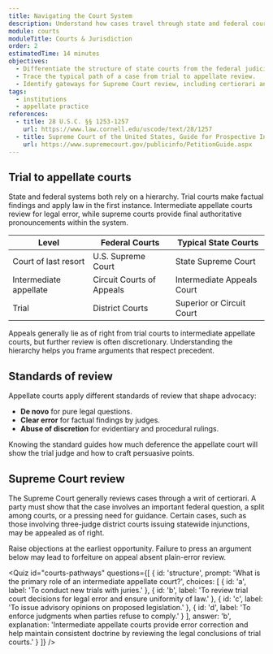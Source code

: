 ```yaml
---
title: Navigating the Court System
description: Understand how cases travel through state and federal courts and when review by higher tribunals is available.
module: courts
moduleTitle: Courts & Jurisdiction
order: 2
estimatedTime: 14 minutes
objectives:
  - Differentiate the structure of state courts from the federal judiciary.
  - Trace the typical path of a case from trial to appellate review.
  - Identify gateways for Supreme Court review, including certiorari and appeals of right.
tags:
  - institutions
  - appellate practice
references:
  - title: 28 U.S.C. §§ 1253-1257
    url: https://www.law.cornell.edu/uscode/text/28/1257
  - title: Supreme Court of the United States, Guide for Prospective Indigent Petitioners
    url: https://www.supremecourt.gov/publicinfo/PetitionGuide.aspx
---
```

## Trial to appellate courts

State and federal systems both rely on a hierarchy. Trial courts make factual findings and apply law in the first instance. Intermediate appellate courts review for legal error, while supreme courts provide final authoritative pronouncements within the system.

| Level | Federal Courts | Typical State Courts |
| --- | --- | --- |
| Court of last resort | U.S. Supreme Court | State Supreme Court |
| Intermediate appellate | Circuit Courts of Appeals | Intermediate Appeals Court |
| Trial | District Courts | Superior or Circuit Court |

Appeals generally lie as of right from trial courts to intermediate appellate courts, but further review is often discretionary. Understanding the hierarchy helps you frame arguments that respect precedent.

## Standards of review

Appellate courts apply different standards of review that shape advocacy:

- **De novo** for pure legal questions.
- **Clear error** for factual findings by judges.
- **Abuse of discretion** for evidentiary and procedural rulings.

Knowing the standard guides how much deference the appellate court will show the trial judge and how to craft persuasive points.

## Supreme Court review

The Supreme Court generally reviews cases through a writ of certiorari. A party must show that the case involves an important federal question, a split among courts, or a pressing need for guidance. Certain cases, such as those involving three-judge district courts issuing statewide injunctions, may be appealed as of right.

<Callout kind="info" title="Preserving issues for review">
  Raise objections at the earliest opportunity. Failure to press an argument below may lead to forfeiture on appeal absent plain-error review.
</Callout>

<Quiz
  id="courts-pathways"
  questions={[
    {
      id: 'structure',
      prompt: 'What is the primary role of an intermediate appellate court?',
      choices: [
        { id: 'a', label: 'To conduct new trials with juries.' },
        { id: 'b', label: 'To review trial court decisions for legal error and ensure uniformity of law.' },
        { id: 'c', label: 'To issue advisory opinions on proposed legislation.' },
        { id: 'd', label: 'To enforce judgments when parties refuse to comply.' }
      ],
      answer: 'b',
      explanation:
        'Intermediate appellate courts provide error correction and help maintain consistent doctrine by reviewing the legal conclusions of trial courts.'
    }
  ]}
/>
